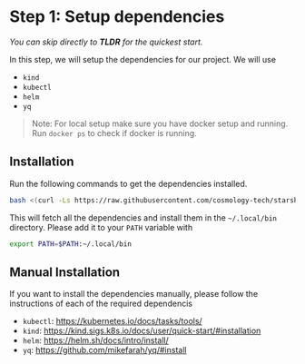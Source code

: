 # **Step 1:** Setup dependencies

_You can skip directly to **TLDR** for the quickest start._

In this step, we will setup the dependencies for our project. We will use
* `kind`
* `kubectl`
* `helm`
* `yq`

> Note: For local setup make sure you have docker setup and running. Run `docker ps` to check if docker is running.

## Installation
Run the following commands to get the dependencies installed.
```bash
bash <(curl -Ls https://raw.githubusercontent.com/cosmology-tech/starship/main/scripts/dev-setup.sh)
```

This will fetch all the dependencies and install them in the `~/.local/bin` directory.
Please add it to your `PATH` variable with
```bash
export PATH=$PATH:~/.local/bin
```

## Manual Installation
If you want to install the dependencies manually, please follow the instructions of each of
the required dependencis

* `kubectl`: https://kubernetes.io/docs/tasks/tools/
* `kind`: https://kind.sigs.k8s.io/docs/user/quick-start/#installation
* `helm`: https://helm.sh/docs/intro/install/
* `yq`: https://github.com/mikefarah/yq/#install

